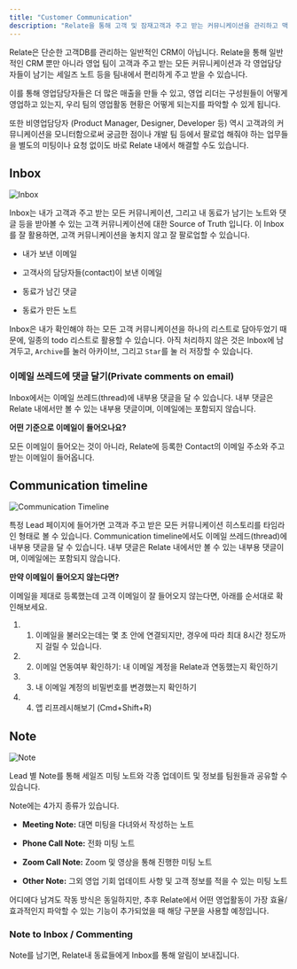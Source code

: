```yaml
---
title: "Customer Communication"
description: "Relate을 통해 고객 및 잠재고객과 주고 받는 커뮤니케이션을 관리하고 맥락을 잘 유지하는 방법을 안내 드립니다."
---
```


Relate은 단순한 고객DB를 관리하는 일반적인 CRM이 아닙니다. Relate을 통해 일반적인 CRM 뿐만 아니라 영업 팀이 고객과 주고 받는 모든 커뮤니케이션과 각 영업담당자들이 남기는 세일즈 노트 등을 팀내에서 편리하게 주고 받을 수 있습니다.

이를 통해 영업담당자들은 더 많은 매출을 만들 수 있고, 영업 리더는 구성원들이 어떻게 영업하고 있는지, 우리 팀의 영업활동 현황은 어떻게 되는지를 파악할 수 있게 됩니다.

또한 비영업담당자 (Product Manager, Designer, Developer 등) 역시 고객과의 커뮤니케이션을 모니터함으로써 궁금한 점이나 개발 팀 등에서 팔로업 해줘야 하는 업무들을 별도의 미팅이나 요청 없이도 바로 Relate 내에서 해결할 수도 있습니다.

## Inbox

![Inbox](/docs/images/fundamentals/inbox.png)

Inbox는 내가 고객과 주고 받는 모든 커뮤니케이션, 그리고 내 동료가 남기는 노트와 댓글 등을 받아볼 수 있는 고객 커뮤니케이션에 대한 Source of Truth 입니다. 이 Inbox를 잘 활용하면, 고객 커뮤니케이션을 놓치지 않고 잘 팔로업할 수 있습니다.

- 내가 보낸 이메일

- 고객사의 담당자들(contact)이 보낸 이메일

- 동료가 남긴 댓글

- 동료가 만든 노트

Inbox은 내가 확인해야 하는 모든 고객 커뮤니케이션을 하나의 리스트로 담아두었기 때문에, 일종의 todo 리스트로 활용할 수 있습니다. 아직 처리하지 않은 것은 Inbox에 남겨두고, `Archive`를 눌러 아카이브, 그리고 `Star`를 눌 러 저장할 수 있습니다.

### 이메일 쓰레드에 댓글 달기(Private comments on email)

Inbox에서는 이메일 쓰레드(thread)에 내부용 댓글을 달 수 있습니다. 내부 댓글은 Relate 내에서만 볼 수 있는 내부용 댓글이며, 이메일에는 포함되지 않습니다.

<Note>

**어떤 기준으로 이메일이 들어오나요?**

모든 이메일이 들어오는 것이 아니라, Relate에 등록한 Contact의 이메일 주소와 주고 받는 이메일이 들어옵니다.

</Note>

## Communication timeline

![Communication Timeline](/docs/images/fundamentals/communication-timeline.png)

특정 Lead 페이지에 들어가면 고객과 주고 받은 모든 커뮤니케이션 히스토리를 타임라인 형태로 볼 수 있습니다. Communication timeline에서도 이메일 쓰레드(thread)에 내부용 댓글을 달 수 있습니다. 내부 댓글은 Relate 내에서만 볼 수 있는 내부용 댓글이며, 이메일에는 포함되지 않습니다.

<Note>

**만약 이메일이 들어오지 않는다면?**

이메일을 제대로 등록했는데 고객 이메일이 잘 들어오지 않는다면, 아래를 순서대로 확인해보세요.

1. 1. 이메일을 불러오는데는 몇 초 안에 연결되지만, 경우에 따라 최대 8시간 정도까지 걸릴 수 있습니다.

2. 2. 이메일 연동여부 확인하기: 내 이메일 계정을 Relate과 연동했는지 확인하기

3. 3. 내 이메일 계정의 비밀번호를 변경했는지 확인하기

4. 4. 앱 리프레시해보기 (Cmd+Shift+R)

</Note>

## Note

![Note](/docs/images/fundamentals/note.png)

Lead 별 Note를 통해 세일즈 미팅 노트와 각종 업데이트 및 정보를 팀원들과 공유할 수 있습니다.

Note에는 4가지 종류가 있습니다.

- **Meeting Note:** 대면 미팅을 다녀와서 작성하는 노트

- **Phone Call Note:** 전화 미팅 노트

- **Zoom Call Note:** Zoom 및 영상을 통해 진행한 미팅 노트

- **Other Note:** 그외 영업 기회 업데이트 사항 및 고객 정보를 적을 수 있는 미팅 노트

어디에다 남겨도 작동 방식은 동일하지만, 추후 Relate에서 어떤 영업활동이 가장 효율/효과적인지 파악할 수 있는 기능이 추가되었을 때 해당 구분을 사용할 예정입니다.

### Note to Inbox / Commenting

Note를 남기면, Relate내 동료들에게 Inbox를 통해 알림이 보내집니다.
